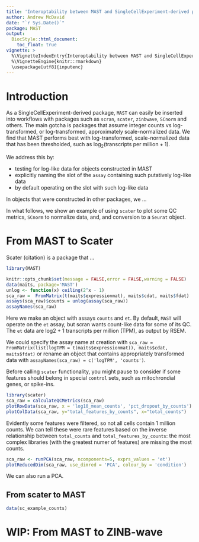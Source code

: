 ```yaml
---
title: 'Interoptability between MAST and SingleCellExperiment-derived packages.'
author: Andrew McDavid
date: "`r Sys.Date()`"
package: MAST
output:
  BiocStyle::html_document:
    toc_float: true
vignette: >
  %\VignetteIndexEntry{Interoptability between MAST and SingleCellExperiment-derived packages}
  %\VignetteEngine{knitr::rmarkdown}
  \usepackage[utf8]{inputenc}
---
```


# Introduction 
As a SingleCellExperiment-derived package, `MAST` can easily be
inserted into workflows with packages such as
`scran`, `scater`, `zinbwave`, `SCnorm` and others.  The main gotcha is packages
that assume integer counts vs log-transformed, or log-transformed,
approximately scale-normalized data.  We find that MAST performs best
with log-transformed, scale-normalized data that has been thresholded,
such as $\log_2(\text{transcripts per million} + 1)$.

We address this by:

-  testing for log-like data for objects constructed in MAST
-  explicitly naming the slot of the `assay` containing such
putatively log-like data
-  by default operating on the slot with such log-like data

In objects that were constructed in other packages, we ...

In what follows, we show an example of using `scater` to plot some QC
metrics, `SCnorm` to normalize data, and, and conversion
to a `Seurat` object.



#  From MAST to Scater

Scater (citation) is a package that ...

```r
library(MAST)

knitr::opts_chunk$set(message = FALSE,error = FALSE,warning = FALSE)
data(maits, package='MAST')
unlog <- function(x) ceiling(2^x - 1)
sca_raw =  FromMatrix(t(maits$expressionmat), maits$cdat, maits$fdat)
assays(sca_raw)$counts = unlog(assay(sca_raw))
assayNames(sca_raw)
```
Here we make an object with assays `counts` and `et`.  By default,
`MAST` will operate on the `et` assay, but scran wants count-like data
for some of its QC.  The `et` data are log2 + 1 transcripts per
million (TPM), as output by RSEM.

We could specify the assay name at creation with `sca_raw =
FromMatrix(list(logTPM = t(maits$expressionmat)), maits$cdat,
maits$fdat)` or rename an object that contains appropriately transformed data with
`assayNames(sca_raw) = c('logTPM', 'counts')`.

Before calling `scater` functionality, you might pause to
consider if some features should belong in special `control` sets,
such as mitochrondial genes, or spike-ins.

```r
library(scater)
sca_raw = calculateQCMetrics(sca_raw)
plotRowData(sca_raw, x = 'log10_mean_counts', 'pct_dropout_by_counts')
plotColData(sca_raw, y="total_features_by_counts", x="total_counts")
```

Evidently some features were filtered, so not all cells contain 1
million counts.  We can tell these were rare features based on the
inverse relationship between `total_counts` and
`total_features_by_counts`: the most complex libraries (with the
greatest numer of features) are missing the most counts.

```r
sca_raw <- runPCA(sca_raw, ncomponents=5, exprs_values = 'et')
plotReducedDim(sca_raw, use_dimred = 'PCA', colour_by = 'condition')
```
We can also run a PCA.

## From scater to MAST

```r
data(sc_example_counts)

```

# WIP: From MAST to ZINB-wave
<!-- ```{r zinbwave} -->
<!-- library(zinbwave) -->
<!-- feature_var = apply(assay(sca_raw), 1, var) -->
<!-- sca_top500 = sca_raw[rank(-feature_var)<=500,] -->
<!-- zw <- zinbwave(Y = sca_top500, X = '~condition', which_assay = 'counts') -->

<!-- ``` -->

<!-- Run zinbwave.  To speed things, we take the -->
<!-- top 500 most variable genes. -->


<!-- ```{r} -->
<!-- ggpairs(data.frame(zw = reducedDim(zw), colData(zw)), columns = c('zw.PC1', 'zw.PC2', 'ngeneson'), mapping = aes(color = condition)) -->

<!-- ``` -->

<!-- ## Using MAST to characterizing genes that drive the factors -->

<!-- ```{r, results = 'hide'} -->
<!-- assays(zw)[[1]] <- log2(assay(zw)+1) -->
<!-- colData(zw) <- cbind(colData(zw), zw=as.data.frame(reducedDim(zw))) -->
<!-- zw <- zw %>% as('SingleCellAssay') -->
<!-- zz <- zlm(~W1+W2, sca=zw) -->

<!-- ``` -->

<!-- ```{r, results = 'asis'} -->
<!-- ss <- summary(zz) -->
<!-- knitr::kable(print(ss)) -->

<!-- ``` -->

<!-- These are log-fold changes in the top few changes associated with factors 1 and 2. -->

<!-- ```{r} -->
<!-- top5 <- ss$datatable %>% filter(component=='logFC', contrast %like% 'W') %>% arrange(-abs(z)) %>% head(n=5) %>% left_join(rowData(zw) %>% as.data.table()) -->
<!-- plt <- ggplot(zw[top5$primerid,] %>% as('data.table'), aes(x=W1, color = condition)) + geom_point() + facet_wrap(~symbolid) -->

<!-- ``` -->



<!-- ```{r} -->
<!-- plt + aes(y = et) -->
<!-- ``` -->

<!-- Expression on "Et" scale ($\log_2( TPM + 1)$) -->

<!-- ```{r} -->
<!-- plt + aes(y = normalizedValues) -->
<!-- ``` -->

<!-- Normalized expression from factor model -->

